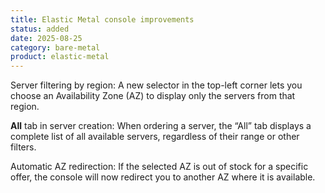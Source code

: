 ```yaml
---
title: Elastic Metal console improvements
status: added
date: 2025-08-25
category: bare-metal
product: elastic-metal
---
```


Server filtering by region: A new selector in the top-left corner lets you choose an Availability Zone (AZ) to display only the servers from that region.

**All** tab in server creation: When ordering a server, the “All” tab displays a complete list of all available servers, regardless of their range or other filters.

Automatic AZ redirection: If the selected AZ is out of stock for a specific offer, the console will now redirect you to another AZ where it is available.

